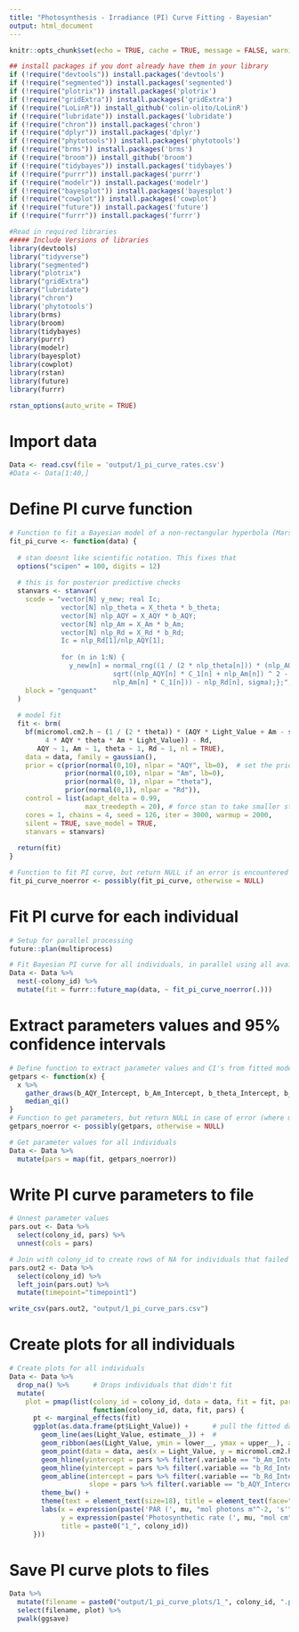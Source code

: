 ```yaml
---
title: "Photosynthesis - Irradiance (PI) Curve Fitting - Bayesian"
output: html_document
---
```


```r
knitr::opts_chunk$set(echo = TRUE, cache = TRUE, message = FALSE, warning = FALSE)
```

```r
## install packages if you dont already have them in your library
if (!require("devtools")) install.packages('devtools') 
if (!require("segmented")) install.packages('segmented') 
if (!require("plotrix")) install.packages('plotrix') 
if (!require("gridExtra")) install.packages('gridExtra') 
if (!require("LoLinR")) install_github('colin-olito/LoLinR') 
if (!require("lubridate")) install.packages('lubridate') 
if (!require("chron")) install.packages('chron') 
if (!require("dplyr")) install.packages('dplyr') 
if (!require("phytotools")) install.packages('phytotools') 
if (!require("brms")) install.packages('brms') 
if (!require("broom")) install_github('broom') 
if (!require("tidybayes")) install.packages('tidybayes') 
if (!require("purrr")) install.packages('purrr') 
if (!require("modelr")) install.packages('modelr') 
if (!require("bayesplot")) install.packages('bayesplot') 
if (!require("cowplot")) install.packages('cowplot') 
if (!require("future")) install.packages('future') 
if (!require("furrr")) install.packages('furrr') 

#Read in required libraries
##### Include Versions of libraries
library(devtools)
library("tidyverse")
library("segmented")
library("plotrix")
library("gridExtra")
library("lubridate")
library("chron")
library('phytotools')
library(brms)
library(broom)
library(tidybayes)
library(purrr)
library(modelr)
library(bayesplot)
library(cowplot)
library(rstan)
library(future)
library(furrr)

rstan_options(auto_write = TRUE)
```

# Import data
```r
Data <- read.csv(file = 'output/1_pi_curve_rates.csv')
#Data <- Data[1:40,]
```

# Define PI curve function
```r
# Function to fit a Bayesian model of a non-rectangular hyperbola (Marshall & Biscoe, 1980)
fit_pi_curve <- function(data) {
  
  # stan doesnt like scientific notation. This fixes that
  options("scipen" = 100, digits = 12) 
  
  # this is for posterior predictive checks
  stanvars <- stanvar(
    scode = "vector[N] y_new; real Ic;
             vector[N] nlp_theta = X_theta * b_theta;
             vector[N] nlp_AQY = X_AQY * b_AQY; 
             vector[N] nlp_Am = X_Am * b_Am;
             vector[N] nlp_Rd = X_Rd * b_Rd;
             Ic = nlp_Rd[1]/nlp_AQY[1];
  
             for (n in 1:N) {
               y_new[n] = normal_rng((1 / (2 * nlp_theta[n])) * (nlp_AQY[n] * C_1[n] + nlp_Am[n] -       
                          sqrt((nlp_AQY[n] * C_1[n] + nlp_Am[n]) ^ 2 - 4 * nlp_AQY[n] * nlp_theta[n] * 
                          nlp_Am[n] * C_1[n])) - nlp_Rd[n], sigma);};",
    block = "genquant"
  )
  
  # model fit
  fit <- brm(
    bf(micromol.cm2.h ~ (1 / (2 * theta)) * (AQY * Light_Value + Am - sqrt((AQY * Light_Value + Am)^2 - 
         4 * AQY * theta * Am * Light_Value)) - Rd,
       AQY ~ 1, Am ~ 1, theta ~ 1, Rd ~ 1, nl = TRUE), 
    data = data, family = gaussian(), 
    prior = c(prior(normal(0,10), nlpar = "AQY", lb=0),  # set the priors
              prior(normal(0,10), nlpar = "Am", lb=0),
              prior(normal(0, 1), nlpar = "theta"),
              prior(normal(0,1), nlpar = "Rd")),
    control = list(adapt_delta = 0.99, 
                   max_treedepth = 20), # force stan to take smaller steps to reduce divergent errors
    cores = 1, chains = 4, seed = 126, iter = 3000, warmup = 2000, 
    silent = TRUE, save_model = TRUE, 
    stanvars = stanvars)
  
  return(fit)
} 

# Function to fit PI curve, but return NULL if an error is encountered
fit_pi_curve_noerror <- possibly(fit_pi_curve, otherwise = NULL)
```

# Fit PI curve for each individual
```r
# Setup for parallel processing
future::plan(multiprocess)

# Fit Bayesian PI curve for all individuals, in parallel using all available cores
Data <- Data %>%
  nest(-colony_id) %>%
  mutate(fit = furrr::future_map(data, ~ fit_pi_curve_noerror(.)))
```

# Extract parameters values and 95% confidence intervals
```r
# Define function to extract parameter values and CI's from fitted model object
getpars <- function(x) {
  x %>% 
    gather_draws(b_AQY_Intercept, b_Am_Intercept, b_theta_Intercept, b_Rd_Intercept, sigma, Ic) %>%
    median_qi()
}
# Function to get parameters, but return NULL in case of error (where model fitting failed)
getpars_noerror <- possibly(getpars, otherwise = NULL)

# Get parameter values for all individuals
Data <- Data %>%
  mutate(pars = map(fit, getpars_noerror))
```

# Write PI curve parameters to file
```r
# Unnest parameter values
pars.out <- Data %>%
  select(colony_id, pars) %>%
  unnest(cols = pars)

# Join with colony_id to create rows of NA for individuals that failed Bayesian fitting
pars.out2 <- Data %>% 
  select(colony_id) %>%
  left_join(pars.out) %>%
  mutate(timepoint="timepoint1")

write_csv(pars.out2, "output/1_pi_curve_pars.csv")
```

# Create plots for all individuals
```r
# Create plots for all individuals
Data <- Data %>%
  drop_na() %>%      # Drops individuals that didn't fit
  mutate(
    plot = pmap(list(colony_id = colony_id, data = data, fit = fit, pars = pars),
                     function(colony_id, data, fit, pars) {
      pt <- marginal_effects(fit)
      ggplot(as.data.frame(pt$Light_Value)) +      # pull the fitted data
        geom_line(aes(Light_Value, estimate__)) +  #
        geom_ribbon(aes(Light_Value, ymin = lower__, ymax = upper__), alpha = 0.3) +
        geom_point(data = data, aes(x = Light_Value, y = micromol.cm2.h)) +    # add the raw data
        geom_hline(yintercept = pars %>% filter(.variable == "b_Am_Intercept") %>% pull(.value), lty = 2) +
        geom_hline(yintercept = pars %>% filter(.variable == "b_Rd_Intercept") %>% pull(.value) * -1, lty = 2) +
        geom_abline(intercept = pars %>% filter(.variable == "b_Rd_Intercept") %>% pull(.value) * -1,
                    slope = pars %>% filter(.variable == "b_AQY_Intercept") %>% pull(.value), lty = 2) +
        theme_bw() +
        theme(text = element_text(size=18), title = element_text(face="italic")) +
        labs(x = expression(paste('PAR (', mu, "mol photons m"^-2, 's'^-1,")")),
             y = expression(paste('Photosynthetic rate (', mu, "mol cm"^-2, 'h'^-1,")")),
             title = paste0("1_", colony_id))
      }))
```

# Save PI curve plots to files
```r
Data %>%
  mutate(filename = paste0("output/1_pi_curve_plots/1_", colony_id, ".pdf")) %>%
  select(filename, plot) %>%
  pwalk(ggsave)
```

